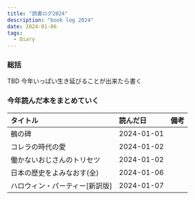 ```yaml
---
title: "読書ログ2024"
description: "book log 2024"
date: 2024-01-06
tags:
  - Diary
---
```


### 総括

TBD 今年いっぱい生き延びることが出来たら書く

### 今年読んだ本をまとめていく

|タイトル|読んだ日|備考|
| :-- | :-- | :-- |
|鵺の碑|2024-01-01||
|コレラの時代の愛|2024-01-02|
|働かないおじさんのトリセツ|2024-01-02|
|日本の歴史をよみなおす(全)|2024-01-06||
|ハロウィン・パーティー[新訳版]|2024-01-07| |
